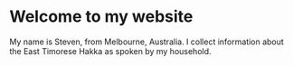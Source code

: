 # Welcome to my website

My name is Steven, from Melbourne, Australia. I collect information about the 
East Timorese Hakka as spoken by my household.